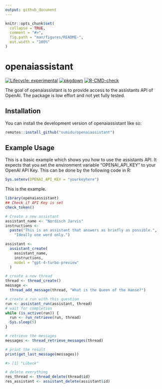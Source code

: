 ```yaml
---
output: github_document
---
```


<!-- README.md is generated from README.Rmd. Please edit that file -->

```r
knitr::opts_chunk$set(
  collapse = TRUE,
  comment = "#>",
  fig.path = "man/figures/README-",
  out.width = "100%"
)
```

# openaiassistant

<!-- badges: start -->
[![Lifecycle: experimental](https://img.shields.io/badge/lifecycle-experimental-orange.svg)](https://lifecycle.r-lib.org/articles/stages.html#experimental)
[![pkgdown](https://github.com/Sumidu/openaiassistant/actions/workflows/pkgdown.yaml/badge.svg)](https://github.com/Sumidu/openaiassistant/actions/workflows/pkgdown.yaml)
[![R-CMD-check](https://github.com/Sumidu/openaiassistant/actions/workflows/R-CMD-check.yaml/badge.svg)](https://github.com/Sumidu/openaiassistant/actions/workflows/R-CMD-check.yaml)
<!-- badges: end -->

The goal of openaiassistant is to provide access to the assistants API of OpenAI.
The package is low effort and not yet fully tested.


## Installation

You can install the development version of openaiassistant like so:

``` r
remotes::install_github("sumidu/openaiassistant")

```

## Example Usage

This is a basic example which shows you how to use the assistants API.
It expects that you set the environment variable "OPENAI_API_KEY" to your OpenAI API Key.
This can be done by the following code in R:

```r 
Sys.setenv(OPENAI_API_KEY = "yourkeyhere")
```

This is the example.

```r
library(openaiassistant)
## Check if API Key is set
check_token()

# Create a new assistant
assistant_name <- "Nordisch Jarvis"
instructions <- 
  paste("This is an assistant that answers as briefly as possible.",
    "Ideally one word only.")

assistant <-
  assistant_create(
    assistant_name,
    instructions,
    model = "gpt-4-turbo-preview"
  )

# create a new thread
thread <- thread_create()
message <-
  thread_add_message(thread, "What is the Queen of the Hanse?")

# create a run with this question
run <- assistant_run(assistant, thread)
# wait for completion
while (is_active(run)) {
  run <- run_retrieve(run, thread)
  Sys.sleep(5)
}

# retrieve the messages
messages <- thread_retrieve_messages(thread)

# print the result
print(get_last_message(messages))

#> [1] "Lübeck"

# delete everything
res_thread <- thread_delete(thread$id)
res_assistant <- assistant_delete(assistant$id)
```


